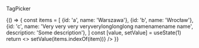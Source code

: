 
<Meta title="ui/RadioButtons" component={RadioButtons} />

TagPicker

<Canvas>
    <Story
        name="Normal"
        parameters={{
            backgrounds: { default: 'white' },
        }}
    >
        {() => {
            const items = [
                {id: 'a', name: 'Warszawa'},
                {id: 'b', name: 'Wrocław'},
                {id: 'c', name: 'Very very very veryverylonglonglong namenamename name', description: 'Some description'},
            ]
            const [value, setValue] = useState(1)
            return <>
                <RadioButtons
                    selectedValueIndex={value}
                    values={items}
                    onChange={(item) => setValue(items.indexOf(item))} />
            </>
        }}
    </Story>
</Canvas>